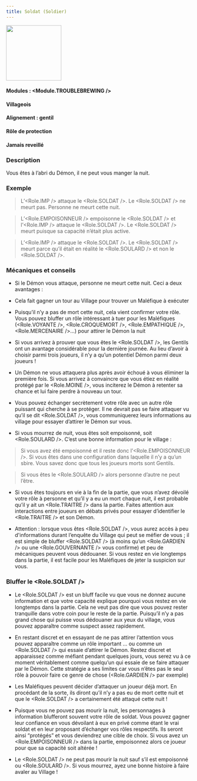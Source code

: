 ```yaml
---
title: Soldat (Soldier)
---
```



<img src='/img/blood-on-the-clocktower/roles/soldat.png' height='150' />

#### Modules : <Module.TROUBLEBREWING />
#### Villageois
#### Alignement : gentil
#### Rôle de protection
#### Jamais reveillé

### Description

Vous êtes à l’abri du Démon, il ne peut vous manger la nuit.
 
### Exemple
> L’<Role.IMP /> attaque le <Role.SOLDAT />. Le <Role.SOLDAT /> ne meurt pas. Personne ne meurt cette nuit.

> L’<Role.EMPOISONNEUR /> empoisonne le <Role.SOLDAT /> et l’<Role.IMP /> attaque le <Role.SOLDAT />. Le <Role.SOLDAT /> meurt puisque sa capacité n’était plus active.

> L’<Role.IMP /> attaque le <Role.SOLDAT />. Le <Role.SOLDAT /> meurt parce qu’il était en réalité le <Role.SOULARD /> et non le <Role.SOLDAT />.


### Mécaniques et conseils
- Si le Démon vous attaque, personne ne meurt cette nuit. Ceci a deux avantages :

- Cela fait gagner un tour au Village pour trouver un Maléfique à exécuter

- Puisqu’il n’y a pas de mort cette nuit, cela vient confirmer votre rôle. Vous pouvez bluffer un rôle intéressant à tuer pour les Maléfiques (<Role.VOYANTE />, <Role.CROQUEMORT />, <Role.EMPATHIQUE />, <Role.MERCENAIRE />...) pour attirer le Démon la nuit

- Si vous arrivez à prouver que vous êtes le <Role.SOLDAT />, les Gentils ont un avantage considérable pour la dernière journée. Au lieu d’avoir à choisir parmi trois joueurs, il n’y a qu’un potentiel Démon parmi deux joueurs !

- Un Démon ne vous attaquera plus après avoir échoué à vous éliminer la première fois. Si vous arrivez à convaincre que vous étiez en réalité protégé par le <Role.MOINE />, vous inciterez le Démon à retenter sa chance et lui faire perdre à nouveau un tour.

- Vous pouvez échanger secrètement votre rôle avec un autre rôle puissant qui cherche à se protéger. Il ne devrait pas se faire attaquer vu qu’il se dit <Role.SOLDAT />, vous communiquerez leurs informations au village pour essayer d’attirer le Démon sur vous.

- Si vous mourrez de nuit, vous êtes soit empoisonné, soit <Role.SOULARD />. C’est une bonne information pour le village :

> Si vous avez été empoisonné et il reste donc l’<Role.EMPOISONNEUR />. Si vous êtes dans une configuration dans laquelle il n’y a qu’un sbire. Vous savez donc que tous les joueurs morts sont Gentils.

> Si vous êtes le <Role.SOULARD /> alors personne d’autre ne peut l’être.

- Si vous êtes toujours en vie à la fin de la partie, que vous n’avez dévoilé votre rôle à personne et qu’il y a eu un mort chaque nuit, il est probable qu’il y ait un <Role.TRAITRE /> dans la partie. Faites attention aux interactions entre joueurs en débats privés pour essayer d’identifier le <Role.TRAITRE /> et son Démon.

- Attention : lorsque vous êtes <Role.SOLDAT />, vous aurez accès à peu d'informations durant l’enquête du Village qui peut se méfier de vous ; il est simple de bluffer <Role.SOLDAT /> (à moins qu’un <Role.GARDIEN /> ou une <Role.GOUVERNANTE /> vous confirme) et peu de mécaniques peuvent vous dédouaner. Si vous restez en vie longtemps dans la partie, il est facile pour les Maléfiques de jeter la suspicion sur vous. 


### Bluffer le <Role.SOLDAT />

- Le <Role.SOLDAT /> est un bluff facile vu que vous ne donnez aucune information et que votre capacité explique pourquoi vous restez en vie longtemps dans la partie. Cela ne veut pas dire que vous pouvez rester tranquille dans votre coin pour le reste de la partie. Puisqu’il n’y a pas grand chose qui puisse vous dédouaner aux yeux du village, vous pouvez apparaître comme suspect assez rapidement. 

- En restant discret et en essayant de ne pas attirer l’attention vous pouvez apparaître comme un rôle important … ou comme un <Role.SOLDAT /> qui essaie d’attirer le Démon. Restez discret et apparaissez comme méfiant pendant quelques jours, vous serez vu à ce moment véritablement comme quelqu’un qui essaie de se faire attaquer par le Démon. Cette stratégie a ses limites car vous n’êtes pas le seul rôle à pouvoir faire ce genre de chose (<Role.GARDIEN /> par exemple)

- Les Maléfiques peuvent décider d’attaquer un joueur déjà mort. En procédant de la sorte, ils diront qu’il n’y a pas eu de mort cette nuit et que le <Role.SOLDAT /> a certainement été attaqué cette nuit !

- Puisque vous ne pouvez pas mourir la nuit, les personnages à information blufferont souvent votre rôle de soldat. Vous pouvez gagner leur confiance en vous dévoilant à eux en privé comme étant le vrai soldat et en leur proposant d’échanger vos rôles respectifs. Ils seront ainsi “protégés” et vous deviendrez une cible de choix. Si vous avez un <Role.EMPOISONNEUR /> dans la partie, empoisonnez alors ce joueur pour que sa capacité soit altérée !

- Le <Role.SOLDAT /> ne peut pas mourir la nuit sauf s’il est empoisonné ou <Role.SOULARD />. Si vous mourrez, ayez une bonne histoire à faire avaler au Village !
